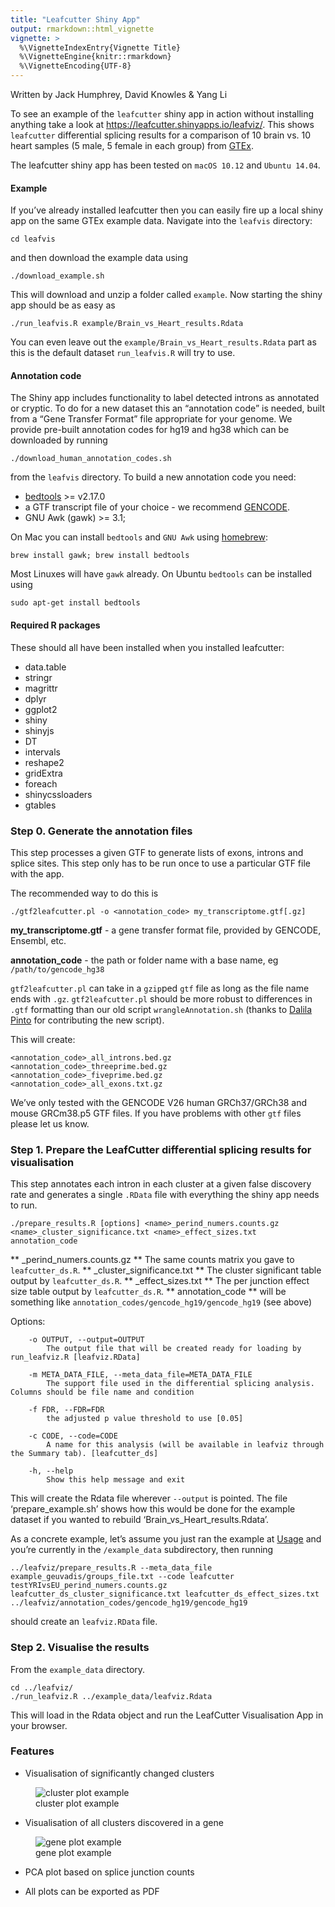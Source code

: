 ```yaml
---
title: "Leafcutter Shiny App"
output: rmarkdown::html_vignette
vignette: >
  %\VignetteIndexEntry{Vignette Title}
  %\VignetteEngine{knitr::rmarkdown}
  %\VignetteEncoding{UTF-8}
---
```


Written by Jack Humphrey, David Knowles & Yang Li

To see an example of the `leafcutter` shiny app in action without installing anything take a look at <https://leafcutter.shinyapps.io/leafviz/>. This shows `leafcutter` differential splicing results for a comparison of 10 brain vs. 10 heart samples (5 male, 5 female in each group) from [GTEx](https://www.gtexportal.org/home/). 

The leafcutter shiny app has been tested on `macOS 10.12` and `Ubuntu 14.04`. 

#### Example

If you've already installed leafcutter then you can easily fire up a local shiny app on the same GTEx example data. Navigate into the `leafvis` directory:
```
cd leafvis
```
and then download the example data using 
```
./download_example.sh
```
This will download and unzip a folder called `example`. Now starting the shiny app should be as easy as
```
./run_leafvis.R example/Brain_vs_Heart_results.Rdata
```
You can even leave out the `example/Brain_vs_Heart_results.Rdata` part as this is the default dataset `run_leafvis.R` will try to use. 

#### Annotation code

The Shiny app includes functionality to label detected introns as annotated or cryptic. To do for a new dataset this an "annotation code" is needed, built from a "Gene Transfer Format" file appropriate for your genome. We provide pre-built annotation codes for hg19 and hg38 which can be downloaded by running
```
./download_human_annotation_codes.sh
```
from the `leafvis` directory. To build a new annotation code you need: 

* [bedtools](http://bedtools.readthedocs.io/en/latest/) >= v2.17.0
* a GTF transcript file of your choice - we recommend [GENCODE](https://www.gencodegenes.org/).
* GNU Awk (gawk) >= 3.1; 

On Mac you can install `bedtools` and `GNU Awk` using [homebrew](https://brew.sh/):

`brew install gawk; brew install bedtools`

Most Linuxes will have `gawk` already. On Ubuntu `bedtools` can be installed using

`sudo apt-get install bedtools`

#### Required R packages

These should all have been installed when you installed leafcutter: 

* data.table
* stringr
* magrittr
* dplyr
* ggplot2
* shiny
* shinyjs
* DT
* intervals
* reshape2
* gridExtra
* foreach
* shinycssloaders
* gtables

### Step 0. Generate the annotation files

This step processes a given GTF to generate lists of exons, introns and splice sites. This step only has to be run once to use a particular GTF file with the app.

The recommended way to do this is
```
./gtf2leafcutter.pl -o <annotation_code> my_transcriptome.gtf[.gz]
```
**my_transcriptome.gtf** - a gene transfer format file, provided by GENCODE, Ensembl, etc.

**annotation_code** - the path or folder name with a base name, eg `/path/to/gencode_hg38`

`gtf2leafcutter.pl` can take in a `gzip`ped `gtf` file as long as the file name ends with `.gz`. `gtf2leafcutter.pl` should be more robust to differences in `.gtf` formatting than our old script `wrangleAnnotation.sh` (thanks to [Dalila Pinto](https://pintolab.mssm.edu/) for contributing the new script).

This will create: 
```
<annotation_code>_all_introns.bed.gz
<annotation_code>_threeprime.bed.gz
<annotation_code>_fiveprime.bed.gz
<annotation_code>_all_exons.txt.gz
```

We've only tested with the GENCODE V26 human GRCh37/GRCh38 and mouse GRCm38.p5 GTF files. If you have problems with other `gtf` files please let us know. 

### Step 1. Prepare the LeafCutter differential splicing results for visualisation

This step annotates each intron in each cluster at a given false discovery rate and generates a single `.RData` file with everything the shiny app needs to run. 
```
./prepare_results.R [options] <name>_perind_numers.counts.gz <name>_cluster_significance.txt <name>_effect_sizes.txt annotation_code 
```
** <name>_perind_numers.counts.gz ** The same counts matrix you gave to `leafcutter_ds.R`. 
** <name>_cluster_significance.txt ** The cluster significant table output by `leafcutter_ds.R`. 
**  <name>_effect_sizes.txt ** The per junction effect size table output by `leafcutter_ds.R`. 
** annotation_code ** will be something like `annotation_codes/gencode_hg19/gencode_hg19` (see above)

Options:
```
	-o OUTPUT, --output=OUTPUT
		The output file that will be created ready for loading by run_leafviz.R [leafviz.RData]

	-m META_DATA_FILE, --meta_data_file=META_DATA_FILE
		The support file used in the differential splicing analysis. Columns should be file name and condition

	-f FDR, --FDR=FDR
		the adjusted p value threshold to use [0.05]

	-c CODE, --code=CODE
		A name for this analysis (will be available in leafviz through the Summary tab). [leafcutter_ds]

	-h, --help
		Show this help message and exit
```
This will create the Rdata file wherever `--output` is pointed. The file 'prepare_example.sh' shows how this would be done for the example dataset if you wanted to rebuild 'Brain_vs_Heart_results.Rdata'. 

As a concrete example, let's assume you just ran the example at [Usage](./Usage.html) and you're currently in the `/example_data` subdirectory, then running
```
../leafviz/prepare_results.R --meta_data_file example_geuvadis/groups_file.txt --code leafcutter testYRIvsEU_perind_numers.counts.gz leafcutter_ds_cluster_significance.txt leafcutter_ds_effect_sizes.txt ../leafviz/annotation_codes/gencode_hg19/gencode_hg19
```
should create an `leafviz.RData` file. 

### Step 2. Visualise the results

From the `example_data` directory. 
```
cd ../leafviz/
./run_leafviz.R ../example_data/leafviz.Rdata
```
This will load in the Rdata object and run the LeafCutter Visualisation App in your browser. 

### Features

* Visualisation of significantly changed clusters

![cluster plot example](./cluster_plot_example.png)

* Visualisation of all clusters discovered in a gene

![gene plot example](./gene_plot_example.png)

* PCA plot based on splice junction counts

* All plots can be exported as PDF
